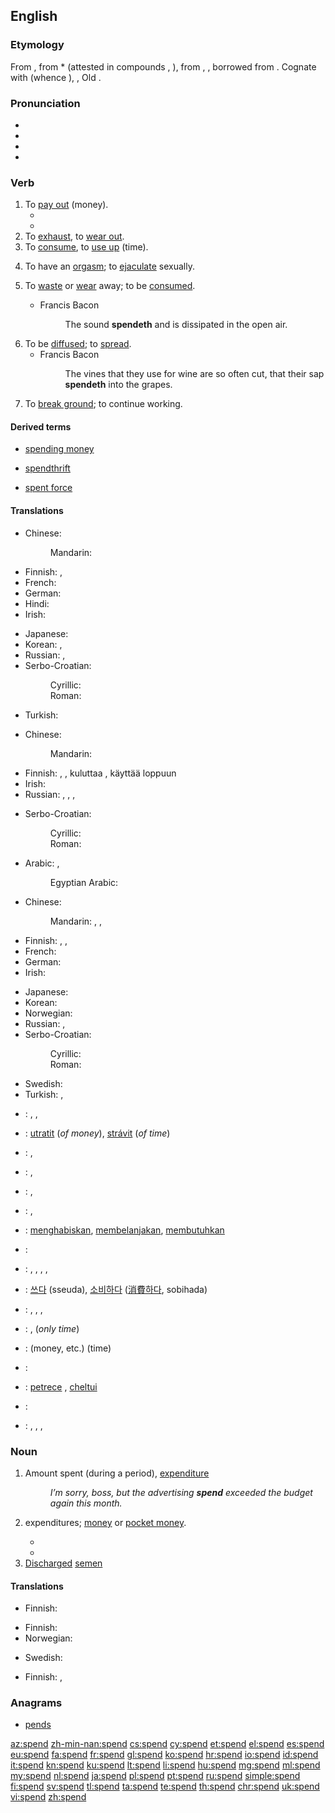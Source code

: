 ==English==

===Etymology===
From {{etyl|enm|en}} {{term|spenden|lang=enm}}, from {{etyl|ang|en}} *{{term||spendan|lang=ang}} (attested in compounds {{term|aspendan|āspendan|to spend|lang=ang}}, {{term|forspendan||to use up, consume|lang=ang}}), from {{etyl|gem-pro|en}} {{term/t|gem-pro|*spendaną}}, {{term/t|gem-pro|*spendōną||to spend}}, borrowed from {{etyl|la|en}} {{term|expendere|expendere|to weigh out|lang=la}}. Cognate with {{etyl|goh|-}} {{term|spenton|spentōn|to consume, use, spend|lang=goh}} (whence {{etyl|de|-}} {{term|spenden||to donate, provide|lang=de}}), {{etyl|dum|-}} {{term|spenden||to spend, dedicate|lang=nl}}, Old {{etyl|is|-}} {{term|spenna||to spend|lang=is}}.

===Pronunciation===
* {{X-SAMPA|/spEnd/}}
* {{IPA|/spɛnd/}}
* {{audio|en-us-spend.ogg|Audio (US)}}
* {{rhymes|ɛnd}}

===Verb===
{{en-verb|spends|spending|spent}}

# To [[pay out]] (money).
#*{{quote-book|year=1913|author={{w|Joseph C. Lincoln}}
|title=[http://openlibrary.org/works/OL5535161W Mr. Pratt's Patients]|chapter=1
|passage=Then there came a reg'lar terror of a sou'wester same as you don't get one summer in a thousand, and blowed the shanty flat and ripped about half of the weir poles out of the sand. We '''spent''' consider'ble money getting 'em reset, and then a swordfish got into the pound and tore the nets all to slathers, right in the middle of the squiteague season.}}
#*{{quote-magazine|title=No hiding place
|date=2013-05-25|volume=407|issue=8837|page=74|magazine={{w|The Economist}}
|url=http://www.economist.com/news/science-and-technology/21578357-plan-assess-peoples-personal-characteristics-their-twitter-streams-no
|passage=In America alone, people '''spent''' $170 billion on “direct marketing”—junk mail of both the physical and electronic varieties—last year. Yet of those who received unsolicited adverts through the post, only 3% bought anything as a result.}}
# To [[exhaust]], to [[wear out]].
# To [[consume]], to [[use up]] (time).
#: {{usex|My sister usually '''spends''' her free time by going to nightclubs.|lang=en}}
# {{context|dated|intransitive|lang=en}} To have an [[orgasm]]; to [[ejaculate]] sexually.
# {{context|intransitive|lang=en}} To [[waste]] or [[wear]] away; to be [[consume]]d.
#* Francis Bacon
#*: The sound '''spendeth''' and is dissipated in the open air.
#: {{usex|Energy '''spends''' in the using of it.|lang=en}}
# To be [[diffuse]]d; to [[spread]].
#* Francis Bacon
#*: The vines that they use for wine are so often cut, that their sap '''spendeth''' into the grapes.
# {{context|mining|lang=en}} To [[break ground]]; to continue working.

====Derived terms====
{{rel-top3|Terms derived from ''spend'' (verb)}}
* [[spending money]]
{{rel-mid3}}
* [[spendthrift]]
{{rel-mid3}}
* [[spent force]]
{{rel-bottom}}

====Translations====
{{trans-top|to pay out}}
* Chinese:
*: Mandarin: {{t|cmn|花|tr=huā|sc=Hani}}
* Finnish: {{t+|fi|kuluttaa}}, {{t+|fi|käyttää}}
* French: {{t+|fr|dépenser}}
* German: {{t+|de|ausgeben}}
* Hindi: {{t-|hi|ख़र्च करना|tr=xarc karnā|sc=Deva}}
* Irish: {{t-|ga|caith}}
{{trans-mid}}
* Japanese: {{t+|ja|消費|tr=しょうひする, shōhi suru|alt=消費する|sc=Jpan}}
* Korean: {{t+|ko|쓰다|tr=sseuda|sc=Kore}}, {{t+|ko|소비|tr=sobi-hada|alt=소비하다|sc=Kore}}
* Russian: {{t+|ru|тратить|tr=trátitʹ|sc=Cyrl}} {{impf}}, {{t+|ru|потратить|tr=potrátitʹ|sc=Cyrl}} {{pf.}}
* Serbo-Croatian:
*: Cyrillic: {{t-|sh|тратити}}
*: Roman: {{t-|sh|tratiti}}
* Turkish: {{t+|tr|harcamak}}
{{trans-bottom}}

{{trans-top|to wear out, to exhaust}}
* Chinese:
*: Mandarin: {{t|cmn|花|tr=huā|sc=Hani}}
* Finnish: {{t+|fi|kuluttaa}}, {{t+|fi|käyttää}}, kuluttaa {{t+|fi|loppu|alt=loppuun}}, käyttää loppuun
* Irish: {{t-|ga|caith}}
* Russian: {{t+|ru|тратить|tr=trátitʹ|sc=Cyrl}} {{impf}}, {{t+|ru|истратить|tr=istrátitʹ|sc=Cyrl}} {{pf.}}, {{t+|ru|расходовать|tr=rasxódovatʹ|sc=Cyrl}} {{impf}}, {{t+|ru|израсходовать|tr=izrasxódovatʹ|sc=Cyrl}} {{pf.}}
{{trans-mid}}
* Serbo-Croatian:
*: Cyrillic: {{t-|sh|тратити}}
*: Roman: {{t-|sh|tratiti}}
{{trans-bottom}}

{{trans-top|to consume, to use up}}
* Arabic: {{qualifier|pass (time)}} {{t-|ar|قضى|tr=qáḍā|sc=Arab}}, {{qualifier|imperfect:}} {{t-|ar|يقضي|tr=yáqḍī|sc=Arab}}
*: Egyptian Arabic: {{tø|arz|قعد|tr=qi3id|sc=Arab}}
* Chinese:
*: Mandarin: {{t|cmn|度過|sc=Hani}}, {{t|cmn|度过|tr=dùguò|sc=Hani}}, {{t|cmn|度|tr=dù|sc=Hani}}
* Finnish: {{t+|fi|viettää}}, {{t+|fi|kuluttaa}}, {{t+|fi|käyttää}}
* French: {{t+|fr|passer}}
* German: {{t+|de|verbringen}}
* Irish: {{t-|ga|caith}}
{{trans-mid}}
* Japanese: {{t-|ja|過ごす|tr=すごす, sugosu|sc=Jpan}}
* Korean: {{t+|ko|보내다|tr=bonaeda|sc=Kore}}
* Norwegian: {{t|no|bruke}}
* Russian: {{t+|ru|проводить|tr=provodítʹ|sc=Cyrl}} {{impf}}, {{t+|ru|провести|tr=provestí|sc=Cyrl}} {{pf.}}
* Serbo-Croatian:
*: Cyrillic: {{t-|sh|проводити}}
*: Roman: {{t-|sh|provoditi}}
* Swedish: {{t+|sv|tillbringa}}
* Turkish: {{t+|tr|harcamak}}, {{t+|tr|geçirmek}}
{{trans-bottom}}

{{checktrans-top}}
* {{ttbc|ar}}: {{t+|ar|صرف|tr=Sárafa}},  {{t-|ar|أنفق|tr='anfaqa}}, {{qualifier|time}} {{t-|ar|قضى|tr=qaDaa}}
* {{ttbc|cs}}: [[utratit]] (''of money''), [[strávit]] (''of time'')
* {{ttbc|nl}}: {{t+|nl|uitgeven}}, {{t+|nl|doorbrengen}}
* {{ttbc|fr}}: {{qualifier|time}} {{t+|fr|passer}}, {{qualifier|money, etc.}} {{t+|fr|dépenser}}
* {{ttbc|de}}: {{t+|de|ausgeben}},  {{qualifier|time}} {{t+|de|verbringen}}
* {{ttbc|hu}}: {{t+|hu|költ}}, {{t+|hu|kiad}}
* {{ttbc|id}}: [[habis|menghabiskan]], [[belanja|membelanjakan]], [[butuh|membutuhkan]]
{{trans-mid}}
* {{ttbc|it}}: {{t+|it|spendere}}
* {{ttbc|ja}}: {{t+|ja|使う|tr=tsukau}}, {{t+|ja|かかる|tr=kakaru}}, {{t-|ja|要する|tr=ようする, yō-suru}}, {{t+|ja|消費|alt=消費する|tr=しょうひする, shōhi-suru}},  {{qualifier|time}} {{t-|ja|過ごす|tr=sugosu}}
* {{ttbc|ko}}: [[쓰다]] (sseuda), [[소비하다]] ([[消費]][[하다]], sobihada)
* {{ttbc|cmn}}: {{t-|cmn|花|tr=huā|sc=Hani}},  {{qualifier|time}} {{t-|cmn|度過|sc=Hani}},  {{t-|cmn|度过|tr=dùguò|sc=Hani}},  {{t-|cmn|度|tr=dù|sc=Hani}}
* {{ttbc|no}}: {{t+|no|bruke}}, {{t-|no|tilbringe}} (''only time'')
* {{ttbc|pl}}: {{t+|pl|tracić}} (money, etc.) {{t+|pl|spędzać}} (time)
* {{ttbc|pt}}: {{t+|pt|gastar}}
* {{ttbc|ro}}: [[petrece]] {{qualifier|time}}, [[cheltui]] {{qualifier|money, etc.}}
* {{ttbc|es}}: {{t+|es|gastar}}
* {{ttbc|sv}}: {{t-|sv|göra slut på}}, {{qualifier|money, etc.}} {{t+|sv|förbruka}}, {{qualifier|money}} {{t+|sv|spendera}}, {{qualifier|time}} {{t+|sv|tillbringa}}
{{trans-bottom}}

===Noun===
{{en-noun}}

# Amount spent (during a period), [[expenditure]]
#: ''I’m sorry, boss, but the advertising '''spend''' exceeded the budget again this month.''
# {{context|[[pluralize]]d|lang=en}} expenditures; [[money]] or [[pocket money]].
#* {{quote-news
    | date = 2011-02-01
    | first = Ami
    | last = Sedghi
    | title = Record breaking January transfers: find the '''spends''' by club
    | newspaper = The Guardian
    | url = http://www.guardian.co.uk/news/datablog/2011/feb/01/january-transfer-spend-record-high-torres
    | passage = Total January '''spends''' by year
}}
#* {{quote-web
    | year = 2011
    | title = Council spending over £500
    | site = Rochdale Metropolitan Borough Council
    | url = http://www.rochdale.gov.uk/business_and_employment/tenders_and_contracts/council_spending_over_£500.aspx
    | accessdate = 2012-01-26
    | passage = The '''spends''' have been made by our strategic partners ...
}}
# [[discharge|Discharged]] [[semen]]

====Translations====
{{trans-top|amount spent}}
* Finnish: {{t+|fi|kulut|p}}
{{trans-mid}}
{{trans-bottom}}

{{trans-top|expenditures}}
* Finnish: {{t-|fi|menot|p}}
* Norwegian: {{t-|no|lommepenger|p}}
{{trans-mid}}
* Swedish: {{t-|sv|fickpengar|p}}
{{trans-bottom}}

{{trans-top|discharged semen}}
* Finnish: {{t+|fi|mälli}}, {{t+|fi|satsi}}
{{trans-mid}}
{{trans-bottom}}

===Anagrams===
* [[pends#English|pends]]

[[az:spend]]
[[zh-min-nan:spend]]
[[cs:spend]]
[[cy:spend]]
[[et:spend]]
[[el:spend]]
[[es:spend]]
[[eu:spend]]
[[fa:spend]]
[[fr:spend]]
[[gl:spend]]
[[ko:spend]]
[[hr:spend]]
[[io:spend]]
[[id:spend]]
[[it:spend]]
[[kn:spend]]
[[ku:spend]]
[[lt:spend]]
[[li:spend]]
[[hu:spend]]
[[mg:spend]]
[[ml:spend]]
[[my:spend]]
[[nl:spend]]
[[ja:spend]]
[[pl:spend]]
[[pt:spend]]
[[ru:spend]]
[[simple:spend]]
[[fi:spend]]
[[sv:spend]]
[[tl:spend]]
[[ta:spend]]
[[te:spend]]
[[th:spend]]
[[chr:spend]]
[[uk:spend]]
[[vi:spend]]
[[zh:spend]]